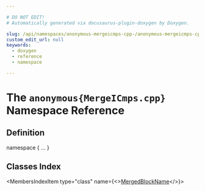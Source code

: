 ```yaml
---

# DO NOT EDIT!
# Automatically generated via docusaurus-plugin-doxygen by Doxygen.

slug: /api/namespaces/anonymous-mergeicmps-cpp-/anonymous-mergeicmps-cpp-
custom_edit_url: null
keywords:
  - doxygen
  - reference
  - namespace

---
```





# The `anonymous{MergeICmps.cpp}` Namespace Reference

<DoxygenPage pluginConfig={pluginConfig}>



## Definition

<CodeBlock>namespace &#123; ... &#125;</CodeBlock>

## Classes Index

<MembersIndex>

<MembersIndexItem
  type="class"
  name={<><a href="/docs/api/classes/anonymous-namespace-mergeicmps-cpp-/anonymous-namespace-mergeicmps-cpp-/mergedblockname">MergedBlockName</a></>}>
</MembersIndexItem>

</MembersIndex>


</DoxygenPage>
